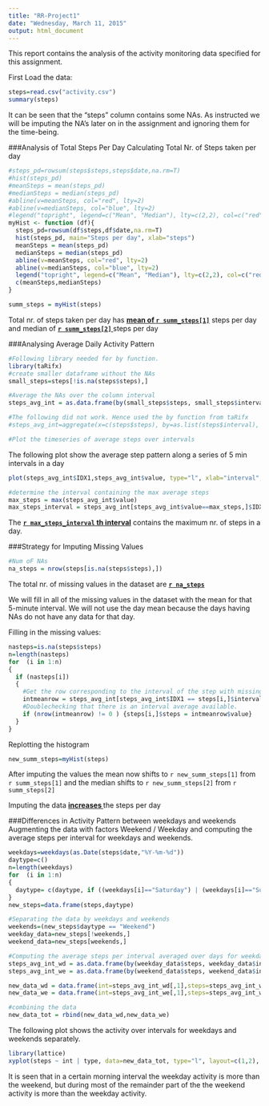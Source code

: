 ```yaml
---
title: "RR-Project1"
date: "Wednesday, March 11, 2015"
output: html_document
---
```


This report contains the analysis of the activity monitoring data specified for this assignment.

First Load the data:
```r
steps=read.csv("activity.csv")
summary(steps)
```
It can be seen that the "steps" column contains some NAs. As instructed we will be imputing the NA's later on in the assignment and ignoring them for the time-being.

###Analysis of Total Steps Per Day
Calculating Total Nr. of Steps taken per day
```r
#steps_pd=rowsum(steps$steps,steps$date,na.rm=T)
#hist(steps_pd)
#meanSteps = mean(steps_pd)
#medianSteps = median(steps_pd)
#abline(v=meanSteps, col="red", lty=2)
#abline(v=medianSteps, col="blue", lty=2)
#legend("topright", legend=c("Mean", "Median"), lty=c(2,2), col=c("red","blue"), cex=0.6)
myHist <- function (df){
  steps_pd=rowsum(df$steps,df$date,na.rm=T)
  hist(steps_pd, main="Steps per day", xlab="steps")
  meanSteps = mean(steps_pd)
  medianSteps = median(steps_pd)
  abline(v=meanSteps, col="red", lty=2)
  abline(v=medianSteps, col="blue", lty=2)
  legend("topright", legend=c("Mean", "Median"), lty=c(2,2), col=c("red","blue"), cex=0.6)
  c(meanSteps,medianSteps)
}

summ_steps = myHist(steps)
```

Total nr. of steps taken per day has <B><U>mean of `r summ_steps[1]`</U></B> steps per day and median of <B><U> `r summ_steps[2]` </U></B>steps per day

###Analysing Average Daily Activity Pattern
```r
#Following library needed for by function.
library(taRifx)
#create smaller dataframe without the NAs
small_steps=steps[!is.na(steps$steps),]

#Average the NAs over the column interval
steps_avg_int = as.data.frame(by(small_steps$steps, small_steps$interval, mean))

#The following did not work. Hence used the by function from taRifx
#steps_avg_int=aggregate(x=c(steps$steps), by=as.list(steps$interval), FUN=mean, na.action=na.omit)

#Plot the timeseries of average steps over intervals 
```

The following plot show the average step pattern along a series of 5 min intervals in a day
```r
plot(steps_avg_int$IDX1,steps_avg_int$value, type="l", xlab="interval", ylab="steps", main="Average Activity Over the Day")

#determine the interval containing the max average steps
max_steps = max(steps_avg_int$value)
max_steps_interval = steps_avg_int[steps_avg_int$value==max_steps,]$IDX1

```
The <B><U>`r max_steps_interval` th interval</U></B> contains the maximum nr. of steps in a day.


###Strategy for Imputing Missing Values 
```r
#Num oF NAs
na_steps = nrow(steps[is.na(steps$steps),])
```
The total nr. of missing values in the dataset are <B><U> `r na_steps` </U></B>

We will fill in all of the missing values in the dataset with the mean for that 5-minute interval. We will not use the day mean because the days having NAs do not have any data for that day.

Filling in the missing values:
```r
nasteps=is.na(steps$steps)
n=length(nasteps)
for  (i in 1:n)
{
  if (nasteps[i])
  {
    #Get the row corresponding to the interval of the step with missing value
    intmeanrow = steps_avg_int[steps_avg_int$IDX1 == steps[i,]$interval,]
    #Doublechecking that there is an interval average available.
    if (nrow(intmeanrow) != 0 ) {steps[i,]$steps = intmeanrow$value}
  }
}
```
Replotting the histogram
```r
new_summ_steps=myHist(steps)

```

After imputing the values the mean now shifts to `r new_summ_steps[1]` from `r summ_steps[1]` and the median shifts to `r new_summ_steps[2]` from `r summ_steps[2]`

Imputing the data  <B><U> increases </U></B> the steps per day

###Differences in Activity Pattern between weekdays and weekends
Augmenting the data with factors Weekend / Weekday and computing the average steps per interval for weekdays and weekends.
```r
weekdays=weekdays(as.Date(steps$date,"%Y-%m-%d"))
daytype=c()
n=length(weekdays)
for  (i in 1:n)
{
  daytype= c(daytype, if ((weekdays[i]=="Saturday") | (weekdays[i]=="Sunday") ) "Weekend" else "Weekday")
}
new_steps=data.frame(steps,daytype)

#Separating the data by weekdays and weekends
weekends=(new_steps$daytype == "Weekend")
weekday_data=new_steps[!weekends,]
weekend_data=new_steps[weekends,]

#Computing the average steps per interval averaged over days for weekdays and weekends
steps_avg_int_wd = as.data.frame(by(weekday_data$steps, weekday_data$interval, mean))
steps_avg_int_we = as.data.frame(by(weekend_data$steps, weekend_data$interval, mean))

new_data_wd = data.frame(int=steps_avg_int_wd[,1],steps=steps_avg_int_wd[,2],type="Weekday")
new_data_we = data.frame(int=steps_avg_int_we[,1],steps=steps_avg_int_we[,2],type="Weekend")

#combining the data
new_data_tot = rbind(new_data_wd,new_data_we)

```
The following plot shows the activity over intervals for weekdays and weekends separately.
```r
library(lattice)
xyplot(steps ~ int | type, data=new_data_tot, type="l", layout=c(1,2), xlab="interval")

```

It is seen that in a certain morning interval the weekday activity is more than the weekend, but during most of the remainder part of the the weekend activity is more than the weekday activity. 